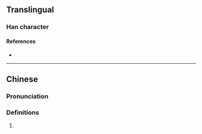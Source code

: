 {{character info/new}}
==Translingual==

===Han character===
{{Han char|rn=85|rad=水|as=14|sn=17|four=37148|canj=ESMJ|ids=⿰氵翠}}

====References====
* {{Han ref|kx=0656.090|dkj=18505|dj=1066.130|hdz=31774.110|uh=6FE2|ud=28642|bh=ED5A|bd=60762}}

----

==Chinese==
{{zh-forms}}

===Pronunciation===
{{zh-pron
|m=zuǐ,cuì
|c=zeoi2
|mc=y
|oc=y
|ma=
|cat=
}}

===Definitions===
{{zh-hanzi}}

# {{rfdef|lang=zh}}